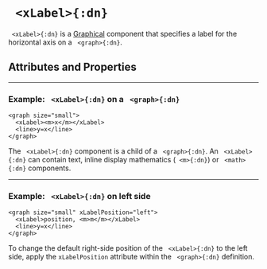


# ` <xLabel>{:dn}`


` <xLabel>{:dn}` is a [Graphical](../document_structure/essentialConcepts/#componentTypes)
component that specifies a label for the horizontal axis on a ` <graph>{:dn}`.


## Attributes and Properties 
 <AttrDisplay name='xLabel'/> 
 <PropDisplay name='xLabel'/>

---

### Example: ` <xLabel>{:dn}` on a ` <graph>{:dn}`

```doenet-editor-horiz
<graph size="small">
  <xLabel><m>x</m></xLabel>
  <line>y=x</line>
</graph>
```

The ` <xLabel>{:dn}` component is a child of a ` <graph>{:dn}`. An ` <xLabel>{:dn}` 
can contain text, inline display mathematics (` <m>{:dn}`) or  ` <math>{:dn}` components.

---

### Example: ` <xLabel>{:dn}` on left side

```doenet-editor-horiz
<graph size="small" xLabelPosition="left">
  <xLabel>position, <m>m</m></xLabel>
  <line>y=x</line>
</graph>
```

To change the default right-side position of 
the ` <xLabel>{:dn}` to the left side, apply the `xLabelPosition`
attribute within the ` <graph>{:dn}` definition.
